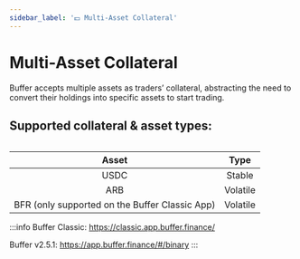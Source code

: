 ```yaml
---
sidebar_label: '💴 Multi-Asset Collateral'
---
```


# Multi-Asset Collateral
Buffer accepts multiple assets as traders’ collateral, abstracting the need to convert their holdings into specific assets to start trading. 

## Supported collateral & asset types:

<div>
<table className="collateral-table">

|    Asset                                        |          Type          | 
|:-----------------------------------------------:|:----------------------:|
|USDC                                             |          Stable        |
|ARB                                              |          Volatile      |
|BFR (only supported on the Buffer Classic App)  |          Volatile      |

</table>
</div>

:::info
Buffer Classic: https://classic.app.buffer.finance/

Buffer v2.5.1: https://app.buffer.finance/#/binary
:::

